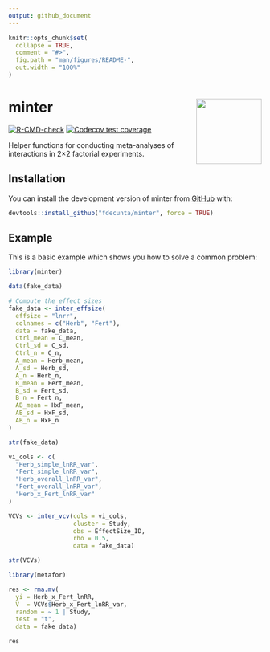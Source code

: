 ```yaml
---
output: github_document
---
```


<!-- README.md is generated from README.Rmd. Please edit that file -->

```r
knitr::opts_chunk$set(
  collapse = TRUE,
  comment = "#>",
  fig.path = "man/figures/README-",
  out.width = "100%"
)
```

# minter <img src="man/figures/minter_logo.png" align="right" alt="" width="130" />

<!-- badges: start -->
[![R-CMD-check](https://github.com/fdecunta/minter/actions/workflows/R-CMD-check.yaml/badge.svg)](https://github.com/fdecunta/minter/actions/workflows/R-CMD-check.yaml)
[![Codecov test coverage](https://codecov.io/gh/fdecunta/minter/graph/badge.svg)](https://app.codecov.io/gh/fdecunta/minter)
<!-- badges: end -->


Helper functions for conducting meta-analyses of interactions in 2×2 factorial experiments.


## Installation

You can install the development version of minter from [GitHub](https://github.com/) with:

``` r
devtools::install_github("fdecunta/minter", force = TRUE)
```

## Example

This is a basic example which shows you how to solve a common problem:

```r
library(minter)

data(fake_data)

# Compute the effect sizes
fake_data <- inter_effsize(
  effsize = "lnrr",
  colnames = c("Herb", "Fert"),
  data = fake_data,
  Ctrl_mean = C_mean,
  Ctrl_sd = C_sd,
  Ctrl_n = C_n,
  A_mean = Herb_mean,
  A_sd = Herb_sd,
  A_n = Herb_n,
  B_mean = Fert_mean,
  B_sd = Fert_sd,
  B_n = Fert_n,
  AB_mean = HxF_mean,
  AB_sd = HxF_sd,
  AB_n = HxF_n
)

str(fake_data)
```


```r
vi_cols <- c(
  "Herb_simple_lnRR_var",
  "Fert_simple_lnRR_var",
  "Herb_overall_lnRR_var",
  "Fert_overall_lnRR_var",
  "Herb_x_Fert_lnRR_var"
)

VCVs <- inter_vcv(cols = vi_cols,
                  cluster = Study,
                  obs = EffectSize_ID,
                  rho = 0.5,
                  data = fake_data)

str(VCVs)
```

```r
library(metafor)

res <- rma.mv(
  yi = Herb_x_Fert_lnRR,
  V  = VCVs$Herb_x_Fert_lnRR_var,
  random = ~ 1 | Study,
  test = "t",
  data = fake_data)

res
```


